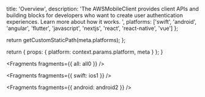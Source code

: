 
  title: 'Overview',
  description:
    'The AWSMobileClient provides client APIs and building blocks for developers who want to create user authentication experiences. Learn more about how it works. ',
  platforms: ['swift', 'android', 'angular', 'flutter', 'javascript', 'nextjs', 'react', 'react-native', 'vue']
};

  return getCustomStaticPath(meta.platforms);
};

  return {
    props: {
      platform: context.params.platform,
      meta
    }
  };
}


<Fragments fragments={{ all: all0 }} />


<Fragments fragments={{ swift: ios1 }} />


<Fragments fragments={{ android: android2 }} />
